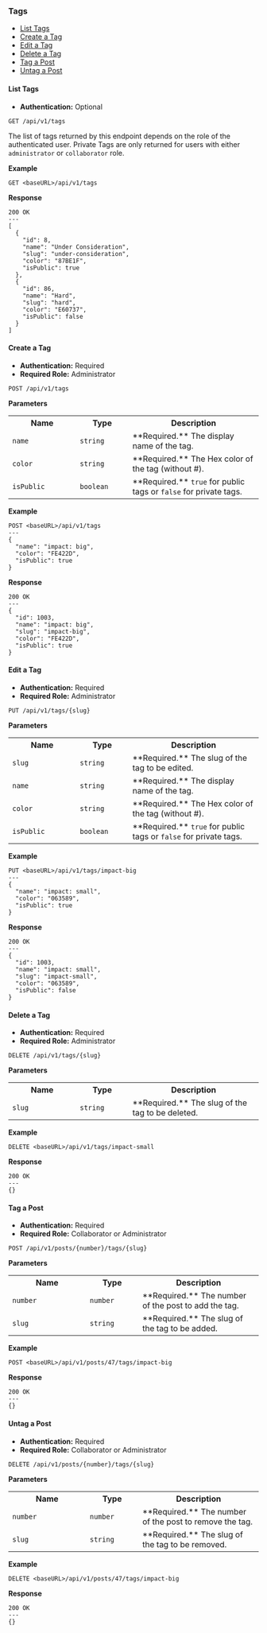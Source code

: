 <h3 id="tags">Tags</h3>

<ul>
  <li>
    <a href="#list-tags">List Tags</a>
  </li>
  <li>
    <a href="#create-tag">Create a Tag</a>
  </li>
  <li>
    <a href="#edit-tag">Edit a Tag</a>
  </li>
  <li>
    <a href="#delete-tag">Delete a Tag</a>
  </li>
  <li>
    <a href="#tag-post">Tag a Post</a>
  </li>
  <li>
    <a href="#untag-vote">Untag a Post</a>
  </li>
</ul>

<h4 id="list-tags">List Tags</h4>

- **Authentication:** Optional

```
GET /api/v1/tags
```

The list of tags returned by this endpoint depends on the role of the authenticated user. Private Tags are only returned for users with either `administrator` or `collaborator` role.

**Example**

```
GET <baseURL>/api/v1/tags
```

**Response**

```
200 OK
---
[
  {
    "id": 8,
    "name": "Under Consideration",
    "slug": "under-consideration",
    "color": "87BE1F",
    "isPublic": true
  },
  {
    "id": 86,
    "name": "Hard",
    "slug": "hard",
    "color": "E60737",
    "isPublic": false
  }
]
```

<h4 id="create-tag">Create a Tag</h4>

- **Authentication:** Required
- **Required Role:** Administrator

```
POST /api/v1/tags
```

**Parameters**

<table>
  <tr>
    <th width="120">Name</th>
    <th width="90">Type</th>
    <th>Description</th>
  </tr>
  <tr>
    <td>
      <code>name</code>
    </td>
    <td>
      <code>string</code>
    </td>
    <td>**Required.** The display name of the tag.</td>
  </tr>
  <tr>
    <td>
      <code>color</code>
    </td>
    <td>
      <code>string</code>
    </td>
    <td>**Required.** The Hex color of the tag (without #).</td>
  </tr>
  <tr>
    <td>
      <code>isPublic</code>
    </td>
    <td>
      <code>boolean</code>
    </td>
    <td>
      **Required.** <code>true</code> for public tags or <code>false</code> for private tags.
    </td>
  </tr>
</table>

**Example**

```
POST <baseURL>/api/v1/tags
---
{
  "name": "impact: big",
  "color": "FE422D",
  "isPublic": true
}
```

**Response**

```
200 OK
---
{
  "id": 1003,
  "name": "impact: big",
  "slug": "impact-big",
  "color": "FE422D",
  "isPublic": true
}
```

<h4 id="edit-tag">Edit a Tag</h4>

- **Authentication:** Required
- **Required Role:** Administrator

```
PUT /api/v1/tags/{slug}
```

**Parameters**

<table>
  <tr>
    <th width="120">Name</th>
    <th width="90">Type</th>
    <th>Description</th>
  </tr>
  <tr>
    <td>
      <code>slug</code>
    </td>
    <td>
      <code>string</code>
    </td>
    <td>**Required.** The slug of the tag to be edited.</td>
  </tr>
  <tr>
    <td>
      <code>name</code>
    </td>
    <td>
      <code>string</code>
    </td>
    <td>**Required.** The display name of the tag.</td>
  </tr>
  <tr>
    <td>
      <code>color</code>
    </td>
    <td>
      <code>string</code>
    </td>
    <td>**Required.** The Hex color of the tag (without #).</td>
  </tr>
  <tr>
    <td>
      <code>isPublic</code>
    </td>
    <td>
      <code>boolean</code>
    </td>
    <td>
      **Required.** <code>true</code> for public tags or <code>false</code> for private tags.
    </td>
  </tr>
</table>

**Example**

```
PUT <baseURL>/api/v1/tags/impact-big
---
{
  "name": "impact: small",
  "color": "063589",
  "isPublic": true
}
```

**Response**

```
200 OK
---
{
  "id": 1003,
  "name": "impact: small",
  "slug": "impact-small",
  "color": "063589",
  "isPublic": false
}
```

<h4 id="delete-tag">Delete a Tag</h4>

- **Authentication:** Required
- **Required Role:** Administrator

```
DELETE /api/v1/tags/{slug}
```

**Parameters**

<table>
  <tr>
    <th width="120">Name</th>
    <th width="90">Type</th>
    <th>Description</th>
  </tr>
  <tr>
    <td>
      <code>slug</code>
    </td>
    <td>
      <code>string</code>
    </td>
    <td>**Required.** The slug of the tag to be deleted.</td>
  </tr>
</table>

**Example**

```
DELETE <baseURL>/api/v1/tags/impact-small
```

**Response**

```
200 OK
---
{}
```

<h4 id="tag-post">Tag a Post</h4>

- **Authentication:** Required
- **Required Role:** Collaborator or Administrator

```
POST /api/v1/posts/{number}/tags/{slug}
```

**Parameters**

<table>
  <tr>
    <th width="140">Name</th>
    <th width="90">Type</th>
    <th>Description</th>
  </tr>
  <tr>
    <td>
      <code>number</code>
    </td>
    <td>
      <code>number</code>
    </td>
    <td>**Required.** The number of the post to add the tag.</td>
  </tr>
  <tr>
    <td>
      <code>slug</code>
    </td>
    <td>
      <code>string</code>
    </td>
    <td>**Required.** The slug of the tag to be added.</td>
  </tr>
</table>

**Example**

```
POST <baseURL>/api/v1/posts/47/tags/impact-big
```

**Response**

```
200 OK
---
{}
```

<h4 id="untag-vote">Untag a Post</h4>

- **Authentication:** Required
- **Required Role:** Collaborator or Administrator

```
DELETE /api/v1/posts/{number}/tags/{slug}
```

**Parameters**

<table>
  <tr>
    <th width="140">Name</th>
    <th width="90">Type</th>
    <th>Description</th>
  </tr>
  <tr>
    <td>
      <code>number</code>
    </td>
    <td>
      <code>number</code>
    </td>
    <td>**Required.** The number of the post to remove the tag.</td>
  </tr>
  <tr>
    <td>
      <code>slug</code>
    </td>
    <td>
      <code>string</code>
    </td>
    <td>**Required.** The slug of the tag to be removed.</td>
  </tr>
</table>

**Example**

```
DELETE <baseURL>/api/v1/posts/47/tags/impact-big
```

**Response**

```
200 OK
---
{}
```
